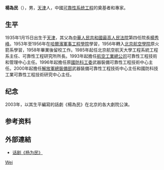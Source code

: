 {{Otheruses|other=名为杨为民的其他人物|杨为民}}
{{Infobox person
| 姓名     = 杨为民
| 图像     = Yang_Weimin.jpg
| 图像大小 = 
| 出生日期 = {{Birth date|1935|1|15}}
| 出生地   = [[河北省|河北省]][[天津市|天津市]] <!--当时的天津为河北省辖市-->
| 死亡日期 = {{Death date and age|2002|1|30|1935|1|15}}
| 死亡地   = [[北京市|北京市]]
| 籍贯     = [[河北省|河北省]][[唐山市|唐山市]][[迁安市|迁安市]]
| 教育程度 = 
| 母校     = [[哈尔滨军事工程学院|哈尔滨军事工程学院]](1953-1956)<br>[[北京航空学院|北京航空学院]](1956)
| 职业     = 
| 知名作品 = 
| 政党     = {{CPC}}
| 宗教信仰 = 
| 配偶     = 
| 子女     = 
| 父母     = [[杨秀峰|杨秀峰]]（父）
| 亲属     = 
}}
'''楊為民'''（{{bd|1935年|1月15日|2002年|1月30日}}），男，[[天津|天津]]人，中國[[可靠性|可靠性]][[系统工程|系统工程]]的奠基者和專家。

== 生平 ==
1935年1月15日出生于[[天津|天津]]，其父為[[中華人民共和國最高人民法院|中華人民共和國最高人民法院]]第四任院長[[楊秀峰|楊秀峰]]。1953年至1956年在[[哈爾濱軍事工程學院|哈爾濱軍事工程學院]]學習，1956年轉入[[北京航空學院|北京航空學院]]原火箭系學習，1958年畢業後留校工作。1985年起任北京航空航天大學工程系統工程系主任、可靠性工程研究所所長。1993年起擔任[[航空工業總公司|航空工業總公司]]可靠性工程技術和管理中心主任。1996年起擔任原[[國防科工委|國防科工委]]武器裝備可靠性工程技術中心主任。2000年起擔任[[解放軍總裝備部|解放軍總裝備部]]武器裝備可靠性工程技術中心主任和國防科技工業可靠性工程技術研究中心主任。

== 纪念 ==
2003年，以其生平編寫的話劇《楊為民》在北京的各大劇院公演。

== 参考资料 ==
{{reflist}}

== 外部連結 ==
* [http://news.xinhuanet.com/ent/2003-07/24/content_991681.htm 话剧《杨为民》] {{Wayback|url=http://news.xinhuanet.com/ent/2003-07/24/content_991681.htm |date=20050503070858 }}

{{Authority control}}
{{DEFAULTSORT:Yang杨}}
[[Category:杨姓|Wei]]